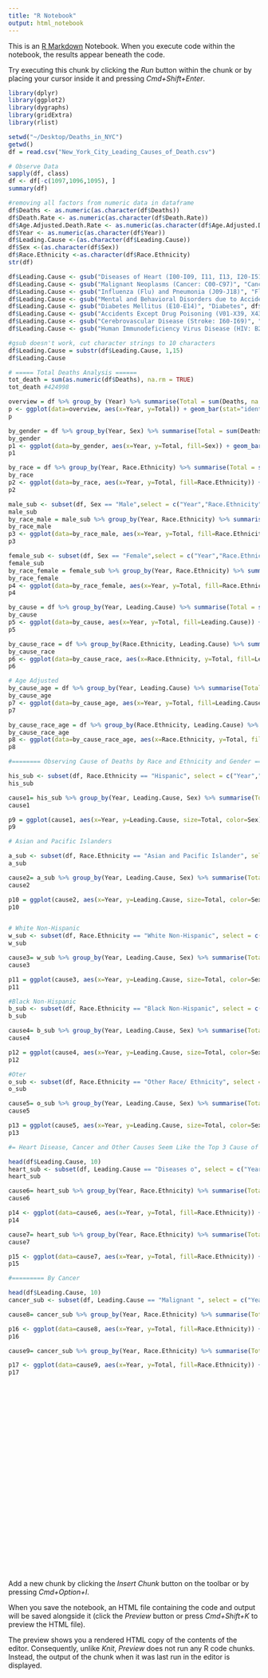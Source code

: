 ```yaml
---
title: "R Notebook"
output: html_notebook
---
```


This is an [R Markdown](http://rmarkdown.rstudio.com) Notebook. When you execute code within the notebook, the results appear beneath the code. 

Try executing this chunk by clicking the *Run* button within the chunk or by placing your cursor inside it and pressing *Cmd+Shift+Enter*. 

```r
library(dplyr)
library(ggplot2)
library(dygraphs)
library(gridExtra)
library(rlist)

setwd("~/Desktop/Deaths_in_NYC")
getwd()
df = read.csv("New_York_City_Leading_Causes_of_Death.csv")

# Observe Data 
sapply(df, class)
df <- df[-c(1097,1096,1095), ]
summary(df)

#removing all factors from numeric data in dataframe
df$Deaths <- as.numeric(as.character(df$Deaths))
df$Death.Rate <- as.numeric(as.character(df$Death.Rate))
df$Age.Adjusted.Death.Rate <- as.numeric(as.character(df$Age.Adjusted.Death.Rate))
df$Year <- as.numeric(as.character(df$Year))
df$Leading.Cause <-(as.character(df$Leading.Cause))
df$Sex <-(as.character(df$Sex))
df$Race.Ethnicity <-as.character(df$Race.Ethnicity)
str(df)

df$Leading.Cause <- gsub("Diseases of Heart (I00-I09, I11, I13, I20-I51)", "Hearts Disease", df$Leading.Cause, perl=FALSE)
df$Leading.Cause <- gsub("Malignant Neoplasms (Cancer: C00-C97)", "Cancer", df$Leading.Cause)
df$Leading.Cause <- gsub("Influenza (Flu) and Pneumonia (J09-J18)", "Flu", df$Leading.Cause)
df$Leading.Cause <- gsub("Mental and Behavioral Disorders due to Accidental Poisoning and Other Psychoactive Substance Use (F11-F16, F18-F19, X40-X42, X44)", "Accident Poisoning", df$Leading.Cause)
df$Leading.Cause <- gsub("Diabetes Mellitus (E10-E14)", "Diabetes", df$Leading.Cause)
df$Leading.Cause <- gsub("Accidents Except Drug Poisoning (V01-X39, X43, X45-X59, Y85-Y86)", "Accidents", df$Leading.Cause)
df$Leading.Cause <- gsub("Cerebrovascular Disease (Stroke: I60-I69)", "Stroke", df$Leading.Cause)
df$Leading.Cause <- gsub("Human Immunodeficiency Virus Disease (HIV: B20-B24)", "HIV", df$Leading.Cause)

#gsub doesn't work, cut character strings to 10 characters
df$Leading.Cause = substr(df$Leading.Cause, 1,15)
df$Leading.Cause

# ===== Total Deaths Analysis ======
tot_death = sum(as.numeric(df$Deaths), na.rm = TRUE)
tot_death #424998

overview = df %>% group_by (Year) %>% summarise(Total = sum(Deaths, na.rm = TRUE))
p <- ggplot(data=overview, aes(x=Year, y=Total)) + geom_bar(stat="identity") + labs(title="Total Death Count by Year in NYC")
p

by_gender = df %>% group_by(Year, Sex) %>% summarise(Total = sum(Deaths, na.rm = TRUE))
by_gender
p1 <- ggplot(data=by_gender, aes(x=Year, y=Total, fill=Sex)) + geom_bar(position = "dodge", stat="identity") + labs(title="Total Death Count by Gender in NYC")
p1

by_race = df %>% group_by(Year, Race.Ethnicity) %>% summarise(Total = sum(Deaths, na.rm = TRUE))
by_race
p2 <- ggplot(data=by_race, aes(x=Year, y=Total, fill=Race.Ethnicity)) + geom_bar(position = "dodge", stat="identity") + labs(title="Total Death Count by Ethnicity in NYC")
p2

male_sub <- subset(df, Sex == "Male",select = c("Year","Race.Ethnicity","Sex", "Deaths"))
male_sub
by_race_male = male_sub %>% group_by(Year, Race.Ethnicity) %>% summarise(Total = sum(Deaths, na.rm = TRUE))
by_race_male
p3 <- ggplot(data=by_race_male, aes(x=Year, y=Total, fill=Race.Ethnicity)) + geom_bar(position = "dodge", stat="identity") + labs(title="Total Death Count for Men by Ethnicity in NYC")
p3

female_sub <- subset(df, Sex == "Female",select = c("Year","Race.Ethnicity","Sex", "Deaths"))
female_sub
by_race_female = female_sub %>% group_by(Year, Race.Ethnicity) %>% summarise(Total = sum(Deaths, na.rm = TRUE))
by_race_female
p4 <- ggplot(data=by_race_female, aes(x=Year, y=Total, fill=Race.Ethnicity)) + geom_bar(position = "dodge", stat="identity") + labs(title="Total Death Count for Women by Ethnicity in NYC")
p4

by_cause = df %>% group_by(Year, Leading.Cause) %>% summarise(Total = sum(Deaths, na.rm = TRUE))
by_cause 
p5 <- ggplot(data=by_cause, aes(x=Year, y=Total, fill=Leading.Cause)) + geom_bar(position = "dodge", stat="identity") + labs(title="Total Death Count by Leading Cause in NYC")
p5

by_cause_race = df %>% group_by(Race.Ethnicity, Leading.Cause) %>% summarise(Total = sum(Deaths, na.rm = TRUE))
by_cause_race 
p6 <- ggplot(data=by_cause_race, aes(x=Race.Ethnicity, y=Total, fill=Leading.Cause)) + geom_bar(position = "dodge", stat="identity") + labs(title="Total Death Count by Leading Cause in NYC")
p6

# Age Adjusted
by_cause_age = df %>% group_by(Year, Leading.Cause) %>% summarise(Total = sum(Age.Adjusted.Death.Rate, na.rm = TRUE))
by_cause_age 
p7 <- ggplot(data=by_cause_age, aes(x=Year, y=Total, fill=Leading.Cause)) + geom_bar(position = "dodge", stat="identity") + labs(title="Total Age Adjusted Death Count by Leading Cause in NYC")
p7

by_cause_race_age = df %>% group_by(Race.Ethnicity, Leading.Cause) %>% summarise(Total = sum(Age.Adjusted.Death.Rate, na.rm = TRUE))
by_cause_race_age 
p8 <- ggplot(data=by_cause_race_age, aes(x=Race.Ethnicity, y=Total, fill=Leading.Cause)) + geom_bar(position = "dodge", stat="identity") + labs(title="Total Age Adjusted Death Count by Leading Cause in NYC")
p8

#======== Observing Cause of Deaths by Race and Ethnicity and Gender ============

his_sub <- subset(df, Race.Ethnicity == "Hispanic", select = c("Year","Leading.Cause", "Race.Ethnicity","Sex", "Deaths", "Age.Adjusted.Death.Rate"))
his_sub

cause1= his_sub %>% group_by(Year, Leading.Cause, Sex) %>% summarise(Total = sum(Age.Adjusted.Death.Rate, na.rm = TRUE)) %>% top_n(n = 7, wt = Total)
cause1

p9 = ggplot(cause1, aes(x=Year, y=Leading.Cause, size=Total, color=Sex)) +geom_point(alpha=0.5) + scale_size(range = c(.1, 24), name="Total Death Count")
p9

# Asian and Pacific Islanders

a_sub <- subset(df, Race.Ethnicity == "Asian and Pacific Islander", select = c("Year","Leading.Cause", "Race.Ethnicity","Sex", "Deaths", "Age.Adjusted.Death.Rate"))
a_sub

cause2= a_sub %>% group_by(Year, Leading.Cause, Sex) %>% summarise(Total = sum(Age.Adjusted.Death.Rate, na.rm = TRUE))%>% top_n(n = 7, wt = Total)
cause2

p10 = ggplot(cause2, aes(x=Year, y=Leading.Cause, size=Total, color=Sex)) +geom_point(alpha=0.5) + scale_size(range = c(.1, 24), name="Total Death Count")
p10


# White Non-Hispanic
w_sub <- subset(df, Race.Ethnicity == "White Non-Hispanic", select = c("Year","Leading.Cause", "Race.Ethnicity","Sex", "Deaths", "Age.Adjusted.Death.Rate"))
w_sub

cause3= w_sub %>% group_by(Year, Leading.Cause, Sex) %>% summarise(Total = sum(Age.Adjusted.Death.Rate, na.rm = TRUE))%>% top_n(n = 7, wt = Total)
cause3

p11 = ggplot(cause3, aes(x=Year, y=Leading.Cause, size=Total, color=Sex)) +geom_point(alpha=0.5) + scale_size(range = c(.1, 24), name="Total Death Count")
p11

#Black Non-Hispanic
b_sub <- subset(df, Race.Ethnicity == "Black Non-Hispanic", select = c("Year","Leading.Cause", "Race.Ethnicity","Sex", "Deaths", "Age.Adjusted.Death.Rate"))
b_sub

cause4= b_sub %>% group_by(Year, Leading.Cause, Sex) %>% summarise(Total = sum(Age.Adjusted.Death.Rate, na.rm = TRUE))%>% top_n(n = 7, wt = Total)
cause4

p12 = ggplot(cause4, aes(x=Year, y=Leading.Cause, size=Total, color=Sex)) +geom_point(alpha=0.5) + scale_size(range = c(.1, 24), name="Total Death Count")
p12

#Oter
o_sub <- subset(df, Race.Ethnicity == "Other Race/ Ethnicity", select = c("Year","Leading.Cause", "Race.Ethnicity","Sex", "Deaths", "Age.Adjusted.Death.Rate"))
o_sub

cause5= o_sub %>% group_by(Year, Leading.Cause, Sex) %>% summarise(Total = sum(Age.Adjusted.Death.Rate, na.rm = TRUE))%>% top_n(n = 7, wt = Total)
cause5

p13 = ggplot(cause5, aes(x=Year, y=Leading.Cause, size=Total, color=Sex)) +geom_point(alpha=0.5) + scale_size(range = c(.1, 24), name="Total Death Count")
p13

#= Heart Disease, Cancer and Other Causes Seem Like the Top 3 Cause of Deaths in NYC===

head(df$Leading.Cause, 10)
heart_sub <- subset(df, Leading.Cause == "Diseases o", select = c("Year","Leading.Cause", "Race.Ethnicity","Sex", "Deaths", "Age.Adjusted.Death.Rate"))
heart_sub

cause6= heart_sub %>% group_by(Year, Race.Ethnicity) %>% summarise(Total = sum(Deaths, na.rm = TRUE))%>% top_n(n = 7, wt = Total)
cause6

p14 <- ggplot(data=cause6, aes(x=Year, y=Total, fill=Race.Ethnicity)) + geom_bar(position = "dodge", stat="identity") + labs(title="Total Death Count in Heart Disease by Ethnicity in NYC") + coord_flip()
p14

cause7= heart_sub %>% group_by(Year, Race.Ethnicity) %>% summarise(Total = sum(Age.Adjusted.Death.Rate, na.rm = TRUE))%>% top_n(n = 7, wt = Total)
cause7

p15 <- ggplot(data=cause7, aes(x=Year, y=Total, fill=Race.Ethnicity)) + geom_bar(position = "dodge", stat="identity") + labs(title="Total Death Count in Heart Disease by Ethnicity in NYC") + coord_flip()
p15

#========= By Cancer 

head(df$Leading.Cause, 10)
cancer_sub <- subset(df, Leading.Cause == "Malignant ", select = c("Year","Leading.Cause", "Race.Ethnicity","Sex", "Deaths", "Age.Adjusted.Death.Rate"))

cause8= cancer_sub %>% group_by(Year, Race.Ethnicity) %>% summarise(Total = sum(Deaths, na.rm = TRUE))%>% top_n(n = 7, wt = Total)

p16 <- ggplot(data=cause8, aes(x=Year, y=Total, fill=Race.Ethnicity)) + geom_bar(position = "dodge", stat="identity") + labs(title="Total Death Count in Heart Disease by Ethnicity in NYC") + coord_flip()
p16

cause9= cancer_sub %>% group_by(Year, Race.Ethnicity) %>% summarise(Total = sum(Age.Adjusted.Death.Rate, na.rm = TRUE))%>% top_n(n = 7, wt = Total)

p17 <- ggplot(data=cause9, aes(x=Year, y=Total, fill=Race.Ethnicity)) + geom_bar(position = "dodge", stat="identity") + labs(title="Total Death Count in Heart Disease by Ethnicity in NYC") + coord_flip()
p17






























```

Add a new chunk by clicking the *Insert Chunk* button on the toolbar or by pressing *Cmd+Option+I*.

When you save the notebook, an HTML file containing the code and output will be saved alongside it (click the *Preview* button or press *Cmd+Shift+K* to preview the HTML file). 

The preview shows you a rendered HTML copy of the contents of the editor. Consequently, unlike *Knit*, *Preview* does not run any R code chunks. Instead, the output of the chunk when it was last run in the editor is displayed.

